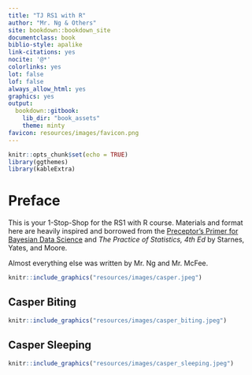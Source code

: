 ```yaml
---
title: "TJ RS1 with R"
author: "Mr. Ng & Others"
site: bookdown::bookdown_site
documentclass: book
biblio-style: apalike
link-citations: yes
nocite: '@*'
colorlinks: yes
lot: false
lof: false
always_allow_html: yes
graphics: yes
output:
  bookdown::gitbook:
    lib_dir: "book_assets"
    theme: minty
favicon: resources/images/favicon.png
---
```




```r
knitr::opts_chunk$set(echo = TRUE)
library(ggthemes)
library(kableExtra)
```

# Preface {.unnumbered}

This is your 1-Stop-Shop for the RS1 with R course. Materials and format here are heavily inspired and borrowed from the [Preceptor's Primer for Bayesian Data Science](https://ppbds.github.io/primer/) and *The Practice of Statistics, 4th Ed* by Starnes, Yates, and Moore.

Almost everything else was written by Mr. Ng and Mr. McFee.

```r
knitr::include_graphics("resources/images/casper.jpeg") 
```

## Casper Biting {.unnumbered}

```r
knitr::include_graphics("resources/images/casper_biting.jpeg") 
```


## Casper Sleeping {.unnumbered}

```r
knitr::include_graphics("resources/images/casper_sleeping.jpeg") 
```
